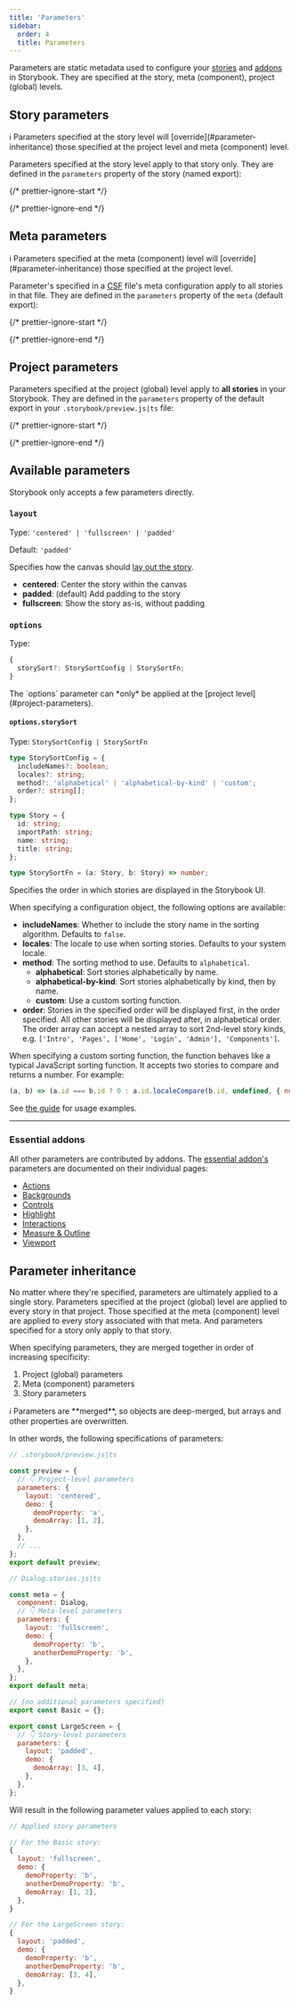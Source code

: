```yaml
---
title: 'Parameters'
sidebar:
  order: 4
  title: Parameters
---
```


Parameters are static metadata used to configure your [stories](../get-started/whats-a-story.mdx) and [addons](../addons/index.mdx) in Storybook. They are specified at the story, meta (component), project (global) levels.

## Story parameters

<div class="aside">
  ℹ️ Parameters specified at the story level will [override](#parameter-inheritance) those specified at the project level and meta (component) level.
</div>

Parameters specified at the story level apply to that story only. They are defined in the `parameters` property of the story (named export):

{/* prettier-ignore-start */}

<CodeSnippets path="parameters-in-story.md" />

{/* prettier-ignore-end */}

## Meta parameters

<div class="aside">
  ℹ️ Parameters specified at the meta (component) level will [override](#parameter-inheritance) those specified at the project level.
</div>

Parameter's specified in a [CSF](../writing-stories/index.mdx#component-story-format) file's meta configuration apply to all stories in that file. They are defined in the `parameters` property of the `meta` (default export):

{/* prettier-ignore-start */}

<CodeSnippets path="parameters-in-meta.md" />

{/* prettier-ignore-end */}

## Project parameters

Parameters specified at the project (global) level apply to **all stories** in your Storybook. They are defined in the `parameters` property of the default export in your `.storybook/preview.js|ts` file:

{/* prettier-ignore-start */}

<CodeSnippets path="parameters-in-preview.md" />

{/* prettier-ignore-end */}

## Available parameters

Storybook only accepts a few parameters directly.

### `layout`

Type: `'centered' | 'fullscreen' | 'padded'`

Default: `'padded'`

Specifies how the canvas should [lay out the story](../configure/story-layout.mdx).

* **centered**: Center the story within the canvas
* **padded**: (default) Add padding to the story
* **fullscreen**: Show the story as-is, without padding

### `options`

Type:

```ts
{
  storySort?: StorySortConfig | StorySortFn;
}
```

<Callout variant="warning">
  The `options` parameter can *only* be applied at the [project level](#project-parameters).
</Callout>

#### `options.storySort`

Type: `StorySortConfig | StorySortFn`

```ts
type StorySortConfig = {
  includeNames?: boolean;
  locales?: string;
  method?: 'alphabetical' | 'alphabetical-by-kind' | 'custom';
  order?: string[];
};

type Story = {
  id: string;
  importPath: string;
  name: string;
  title: string;
};

type StorySortFn = (a: Story, b: Story) => number;
```

Specifies the order in which stories are displayed in the Storybook UI.

When specifying a configuration object, the following options are available:

* **includeNames**: Whether to include the story name in the sorting algorithm. Defaults to `false`.
* **locales**: The locale to use when sorting stories. Defaults to your system locale.
* **method**: The sorting method to use. Defaults to `alphabetical`.
  * **alphabetical**: Sort stories alphabetically by name.
  * **alphabetical-by-kind**: Sort stories alphabetically by kind, then by name.
  * **custom**: Use a custom sorting function.
* **order**: Stories in the specified order will be displayed first, in the order specified. All other stories will be displayed after, in alphabetical order. The order array can accept a nested array to sort 2nd-level story kinds, e.g. `['Intro', 'Pages', ['Home', 'Login', 'Admin'], 'Components']`.

When specifying a custom sorting function, the function behaves like a typical JavaScript sorting function. It accepts two stories to compare and returns a number. For example:

```js
(a, b) => (a.id === b.id ? 0 : a.id.localeCompare(b.id, undefined, { numeric: true }));
```

See [the guide](../writing-stories/naming-components-and-hierarchy.mdx#sorting-stories) for usage examples.

***

### Essential addons

All other parameters are contributed by addons. The [essential addon's](../essentials/index.mdx) parameters are documented on their individual pages:

* [Actions](../essentials/actions.mdx#parameters)
* [Backgrounds](../essentials/backgrounds.mdx#parameters)
* [Controls](../essentials/controls.mdx#parameters)
* [Highlight](../essentials/highlight.mdx#parameters)
* [Interactions](../essentials/interactions.mdx#parameters)
* [Measure & Outline](../essentials/measure-and-outline.mdx#parameters)
* [Viewport](../essentials/viewport.mdx#parameters)

## Parameter inheritance

No matter where they're specified, parameters are ultimately applied to a single story. Parameters specified at the project (global) level are applied to every story in that project. Those specified at the meta (component) level are applied to every story associated with that meta. And parameters specified for a story only apply to that story.

When specifying parameters, they are merged together in order of increasing specificity:

1. Project (global) parameters
2. Meta (component) parameters
3. Story parameters

<div class="aside">
  ℹ️ Parameters are **merged**, so objects are deep-merged, but arrays and other properties are overwritten.
</div>

In other words, the following specifications of parameters:

```js
// .storybook/preview.js|ts

const preview = {
  // 👇 Project-level parameters
  parameters: {
    layout: 'centered',
    demo: {
      demoProperty: 'a',
      demoArray: [1, 2],
    },
  },
  // ...
};
export default preview;
```

```js
// Dialog.stories.js|ts

const meta = {
  component: Dialog,
  // 👇 Meta-level parameters
  parameters: {
    layout: 'fullscreen',
    demo: {
      demoProperty: 'b',
      anotherDemoProperty: 'b',
    },
  },
};
export default meta;

// (no additional parameters specified)
export const Basic = {};

export const LargeScreen = {
  // 👇 Story-level parameters
  parameters: {
    layout: 'padded',
    demo: {
      demoArray: [3, 4],
    },
  },
};
```

Will result in the following parameter values applied to each story:

```js
// Applied story parameters

// For the Basic story:
{
  layout: 'fullscreen',
  demo: {
    demoProperty: 'b',
    anotherDemoProperty: 'b',
    demoArray: [1, 2],
  },
}

// For the LargeScreen story:
{
  layout: 'padded',
  demo: {
    demoProperty: 'b',
    anotherDemoProperty: 'b',
    demoArray: [3, 4],
  },
}
```
